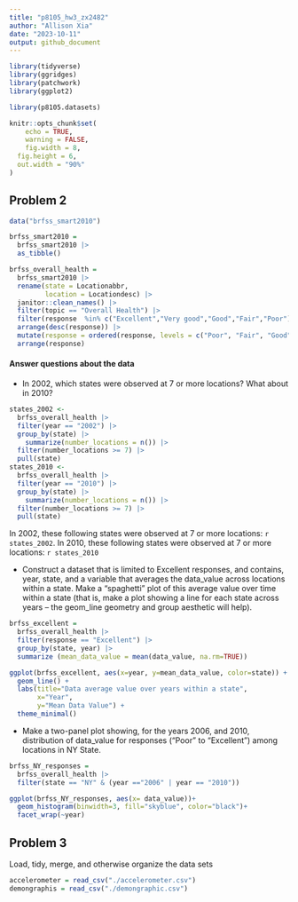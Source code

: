 ```yaml
---
title: "p8105_hw3_zx2482"
author: "Allison Xia"
date: "2023-10-11"
output: github_document
---
```


```r
library(tidyverse)
library(ggridges)
library(patchwork)
library(ggplot2)

library(p8105.datasets)

knitr::opts_chunk$set(
	echo = TRUE,
	warning = FALSE,
	fig.width = 8, 
  fig.height = 6,
  out.width = "90%"
)
```

## Problem 2
```r
data("brfss_smart2010") 

brfss_smart2010 = 
  brfss_smart2010 |> 
  as_tibble()
```

```r
brfss_overall_health =
  brfss_smart2010 |> 
  rename(state = Locationabbr,
         location = Locationdesc) |> 
  janitor::clean_names() |> 
  filter(topic == "Overall Health") |> 
  filter(response  %in% c("Excellent","Very good","Good","Fair","Poor")) |> 
  arrange(desc(response)) |> 
  mutate(response = ordered(response, levels = c("Poor", "Fair", "Good","Very good","Excellent"))) |> 
  arrange(response) 
```

#### Answer questions about the data

* In 2002, which states were observed at 7 or more locations? What about in 2010?
```r
states_2002 <- 
  brfss_overall_health |> 
  filter(year == "2002") |> 
  group_by(state) |> 
    summarize(number_locations = n()) |> 
  filter(number_locations >= 7) |> 
  pull(state)
states_2010 <- 
  brfss_overall_health |> 
  filter(year == "2010") |> 
  group_by(state) |> 
    summarize(number_locations = n()) |> 
  filter(number_locations >= 7) |> 
  pull(state)
```
In 2002, these following states were observed at 7 or more locations: `r states_2002`. In 2010, these following states were observed at 7 or more locations: `r states_2010`

* Construct a dataset that is limited to Excellent responses, and contains, year, state, and a variable that averages the data_value across locations within a state. Make a “spaghetti” plot of this average value over time within a state (that is, make a plot showing a line for each state across years – the geom_line geometry and group aesthetic will help).
```r
brfss_excellent = 
  brfss_overall_health |> 
  filter(response == "Excellent") |> 
  group_by(state, year) |> 
  summarize (mean_data_value = mean(data_value, na.rm=TRUE))
```

```r
ggplot(brfss_excellent, aes(x=year, y=mean_data_value, color=state)) +
  geom_line() +
  labs(title="Data average value over years within a state",
       x="Year",
       y="Mean Data Value") +
  theme_minimal()
```

* Make a two-panel plot showing, for the years 2006, and 2010, distribution of data_value for responses (“Poor” to “Excellent”) among locations in NY State.
```r
brfss_NY_responses = 
  brfss_overall_health |> 
  filter(state == "NY" & (year =="2006" | year == "2010"))
```

```r
ggplot(brfss_NY_responses, aes(x= data_value))+
  geom_histogram(binwidth=3, fill="skyblue", color="black")+
  facet_wrap(~year)
```
## Problem 3 

Load, tidy, merge, and otherwise organize the data sets
```r
accelerometer = read_csv("./accelerometer.csv")
demongraphis = read_csv("./demongraphic.csv")

```

